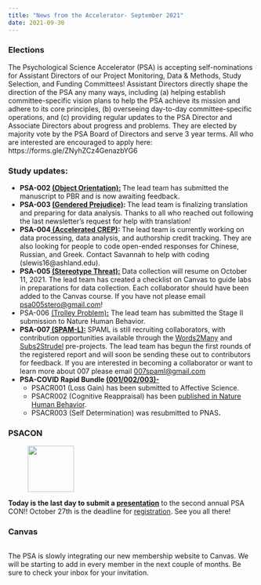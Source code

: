 ```yaml
---
title: "News from the Accelerator- September 2021"
date: 2021-09-30
---
```


<!-- wp:paragraph -->
<p></p>
<!-- /wp:paragraph -->

<!-- wp:paragraph -->
<p></p>
<!-- /wp:paragraph -->

<!-- wp:heading {"level":3} -->
<h3><strong>Elections</strong></h3>
<!-- /wp:heading -->

<!-- wp:paragraph -->
<p>The Psychological Science Accelerator (PSA) is accepting self-nominations for Assistant Directors of our Project Monitoring, Data &amp; Methods, Study Selection, and Funding Committees! Assistant Directors directly shape the direction of the PSA any many ways, including (a) helping establish committee-specific vision plans to help the PSA achieve its mission and adhere to its core principles, (b) overseeing day-to-day committee-specific operations, and (c) providing regular updates to the PSA Director and Associate Directors about progress and problems. They are elected by majority vote by the PSA Board of Directors and serve 3 year terms. All who are interested are encouraged to apply here: https://forms.gle/ZNyhZCz4GenazbYG6</p>
<!-- /wp:paragraph -->

<!-- wp:heading {"level":3} -->
<h3><strong>Study updates:</strong></h3>
<!-- /wp:heading -->

<!-- wp:list -->
<ul><li><strong>PSA-002 <a rel="noreferrer noopener" href="https://psysciacc.org/002-object-orientation/" target="_blank">(Object Orientation):</a> </strong>The lead team has submitted the manuscript to PBR and is now awaiting feedback.</li><li><strong>PSA-003 <a rel="noreferrer noopener" href="https://psysciacc.org/003-gendered-prejudice/" target="_blank">(Gendered Prejudice)</a>: </strong>The lead team is finalizing translation and preparing for data analysis. Thanks to all who reached out following the last newsletter's request for help with translation!</li><li><strong>PSA-004<a rel="noreferrer noopener" href="https://psysciacc.org/004-true-belief/" target="_blank"> (Accelerated CREP)</a>: </strong>The lead team is currently working on data processing, data analysis, and authorship credit tracking. They are also looking for people to code open-ended responses for Chinese, Russian, and Greek. Contact Savannah to help with coding (slewis16@ashland.edu).</li><li><strong>PSA-005 <a rel="noreferrer noopener" href="https://psysciacc.org/005-stereotype-threat/" target="_blank">(Stereotype Threat)</a><a href="javascript:void(0)/*53*/">:</a> </strong>Data collection will resume on October 11, 2021. The lead team has created a checklist on Canvas to guide labs in preparations for data collection. Each collaborator should have been added to the Canvas course. If you have not please email <a href="mailto:psa005stero@gmail.com">psa005stero@gmail.com</a>!</li><li>PSA-006 <a rel="noreferrer noopener" href="https://psysciacc.org/006-trolley-problem/" target="_blank">(Trolley Problem)<strong>:</strong></a> The lead team has submitted the Stage II submission to Nature Human Behavior.</li><li><strong>PSA-007<a rel="noreferrer noopener" href="https://psysciacc.org/psa-007-spam-l/" target="_blank"> (SPAM-L):</a> </strong>SPAML is still recruiting collaborators, with contribution opportunities available through the <a href="https://docs.google.com/document/d/1VKR-7csBlL-lGOTbRTnlmaYkqi8bj2FhYtvbzEN25Wk/edit?usp=sharing">Words2Many</a> and <a href="https://docs.google.com/document/d/1xslViVFZrapUG75mwsF2eijFoQqm5GABoOf9ekIweH4/edit?usp=sharing">Subs2Strudel</a> pre-projects. The lead team has begun the first rounds of the registered report and will soon be sending these out to contributors for feedback. If you are interested in becoming a collaborator or want to learn more about 007 please email <a href="mailto:007spaml@gmail.com">007spaml@gmail.com</a></li><li><strong>PSA-COVID Rapid Bundle <a rel="noreferrer noopener" href="https://psysciacc.org/studies/psacr-1-2-3/" target="_blank">(001/002/003)-</a> </strong><ul><li>PSACR001 (Loss Gain) has been submitted to Affective Science.</li><li>PSACR002 (Cognitive Reappraisal) has been <a href="https://doi.org/10.1038/s41562-021-01173-x">published in Nature Human Behavior</a>.</li><li>PSACR003 (Self Determination) was resubmitted to PNAS<strong>.</strong></li></ul></li></ul>
<!-- /wp:list -->

<!-- wp:heading {"level":3} -->
<h3><strong>PSACON</strong></h3>
<!-- /wp:heading -->

<!-- wp:image {"align":"right","id":2583,"width":94,"height":94,"sizeSlug":"full","linkDestination":"none"} -->
<div class="wp-block-image"><figure class="alignright size-full is-resized"><img src="https://psysciacc.org/wp-content/uploads/2021/08/opt3.png" alt="" class="wp-image-2583" width="94" height="94"/></figure></div>
<!-- /wp:image -->

<!-- wp:paragraph -->
<p><strong>Today is the last day to submit a </strong><a href="https://psysciacc.org/psa-conference-2021-call-for-presenters/"><strong>presentation</strong></a> to the second annual PSA CON!! October 27th is the deadline for <a href="https://psysciacc.org/the-2021-meeting-of-the-psychological-science-accelerator/">registration</a>. See you all there!</p>
<!-- /wp:paragraph -->

<!-- wp:heading {"level":3} -->
<h3>Canvas</h3>
<!-- /wp:heading -->

<!-- wp:image {"align":"left","id":2581,"sizeSlug":"full","linkDestination":"none"} -->
<div class="wp-block-image"><figure class="alignleft size-full"><img src="https://psysciacc.org/wp-content/uploads/2021/08/Camvas.png" alt="" class="wp-image-2581"/></figure></div>
<!-- /wp:image -->

<!-- wp:paragraph -->
<p>The PSA is slowly integrating our new membership website to Canvas. We will be starting to add in every member in the next couple of months. Be sure to check your inbox for your invitation.</p>
<!-- /wp:paragraph -->
